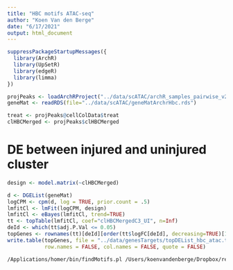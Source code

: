 ```yaml
---
title: "HBC motifs ATAC-seq"
author: "Koen Van den Berge"
date: "6/17/2021"
output: html_document
---
```



```r
suppressPackageStartupMessages({
  library(ArchR)
  library(UpSetR)
  library(edgeR)
  library(limma)
})

projPeaks <- loadArchRProject("../data/scATAC/archR_samples_pairwise_v2")
geneMat <- readRDS(file="../data/scATAC/geneMatArchrHbc.rds")

treat <- projPeaks@cellColData$treat
clHBCMerged <- projPeaks$clHBCMerged
```

# DE between injured and uninjured cluster

```r
design <- model.matrix(~clHBCMerged)

d <- DGEList(geneMat)
logCPM <- cpm(d, log = TRUE, prior.count = .5)
lmfitCl <- lmFit(logCPM, design)
lmfitCl <- eBayes(lmfitCl, trend=TRUE)
tt <- topTable(lmfitCl, coef="clHBCMergedC3_UI", n=Inf)
deId <- which(tt$adj.P.Val <= 0.05)
topGenes <- rownames(tt)[deId][order(tt$logFC[deId], decreasing=TRUE)[1:1000]]
write.table(topGenes, file = "../data/genesTargets/topDEList_hbc_atac.txt", 
            row.names = FALSE, col.names = FALSE, quote = FALSE)
```

```bash
/Applications/homer/bin/findMotifs.pl /Users/koenvandenberge/Dropbox/research/brainStat/hbcRegenGithub/data/genesTargets/hbcMotifs_atac/topDEList_hbc_atac.txt mouse /Users/koenvandenberge/Dropbox/research/brainStat/hbcRegenGithub/data/genesTargets/hbcMotifs_atac/
```


